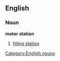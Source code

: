 ==English==
{{wikipedia}}
===Noun===
'''motor station'''
#[[filling station]]

[[Category:English nouns]]